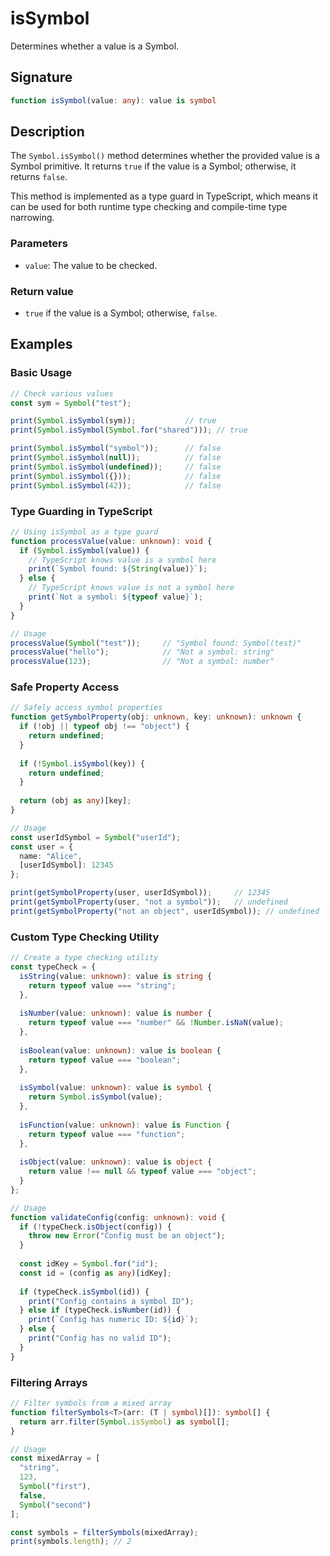 # isSymbol

Determines whether a value is a Symbol.

## Signature

```ts
function isSymbol(value: any): value is symbol
```

## Description

The `Symbol.isSymbol()` method determines whether the provided value is a Symbol primitive. It returns `true` if the value is a Symbol; otherwise, it returns `false`.

This method is implemented as a type guard in TypeScript, which means it can be used for both runtime type checking and compile-time type narrowing.

### Parameters
- `value`: The value to be checked.

### Return value
- `true` if the value is a Symbol; otherwise, `false`.

## Examples

### Basic Usage

```ts
// Check various values
const sym = Symbol("test");

print(Symbol.isSymbol(sym));           // true
print(Symbol.isSymbol(Symbol.for("shared"))); // true

print(Symbol.isSymbol("symbol"));      // false
print(Symbol.isSymbol(null));          // false
print(Symbol.isSymbol(undefined));     // false
print(Symbol.isSymbol({}));            // false
print(Symbol.isSymbol(42));            // false
```

### Type Guarding in TypeScript

```ts
// Using isSymbol as a type guard
function processValue(value: unknown): void {
  if (Symbol.isSymbol(value)) {
    // TypeScript knows value is a symbol here
    print(`Symbol found: ${String(value)}`);
  } else {
    // TypeScript knows value is not a symbol here
    print(`Not a symbol: ${typeof value}`);
  }
}

// Usage
processValue(Symbol("test"));     // "Symbol found: Symbol(test)"
processValue("hello");            // "Not a symbol: string"
processValue(123);                // "Not a symbol: number"
```

### Safe Property Access

```ts
// Safely access symbol properties
function getSymbolProperty(obj: unknown, key: unknown): unknown {
  if (!obj || typeof obj !== "object") {
    return undefined;
  }
  
  if (!Symbol.isSymbol(key)) {
    return undefined;
  }
  
  return (obj as any)[key];
}

// Usage
const userIdSymbol = Symbol("userId");
const user = {
  name: "Alice",
  [userIdSymbol]: 12345
};

print(getSymbolProperty(user, userIdSymbol));     // 12345
print(getSymbolProperty(user, "not a symbol"));   // undefined
print(getSymbolProperty("not an object", userIdSymbol)); // undefined
```

### Custom Type Checking Utility

```ts
// Create a type checking utility
const typeCheck = {
  isString(value: unknown): value is string {
    return typeof value === "string";
  },
  
  isNumber(value: unknown): value is number {
    return typeof value === "number" && !Number.isNaN(value);
  },
  
  isBoolean(value: unknown): value is boolean {
    return typeof value === "boolean";
  },
  
  isSymbol(value: unknown): value is symbol {
    return Symbol.isSymbol(value);
  },
  
  isFunction(value: unknown): value is Function {
    return typeof value === "function";
  },
  
  isObject(value: unknown): value is object {
    return value !== null && typeof value === "object";
  }
};

// Usage
function validateConfig(config: unknown): void {
  if (!typeCheck.isObject(config)) {
    throw new Error("Config must be an object");
  }
  
  const idKey = Symbol.for("id");
  const id = (config as any)[idKey];
  
  if (typeCheck.isSymbol(id)) {
    print("Config contains a symbol ID");
  } else if (typeCheck.isNumber(id)) {
    print(`Config has numeric ID: ${id}`);
  } else {
    print("Config has no valid ID");
  }
}
```

### Filtering Arrays

```ts
// Filter symbols from a mixed array
function filterSymbols<T>(arr: (T | symbol)[]): symbol[] {
  return arr.filter(Symbol.isSymbol) as symbol[];
}

// Usage
const mixedArray = [
  "string", 
  123, 
  Symbol("first"), 
  false, 
  Symbol("second")
];

const symbols = filterSymbols(mixedArray);
print(symbols.length); // 2
``` 